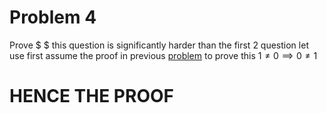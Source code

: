 # Problem 4

Prove $ \neq 1$ 
this question is significantly harder than the first 2 question
let use first assume the proof in previous [problem](/problem_3.html) to prove this 
$1 \neq 0 \implies 0 \neq 1$

# HENCE THE PROOF
